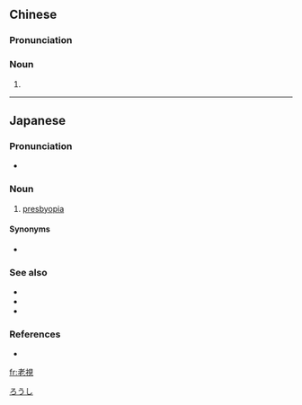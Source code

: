 {{also|老视}}
==Chinese==
{{zh-forms|s=老视}}

===Pronunciation===
{{zh-pron
|m=lǎoshì
|c=lou5 si6
|cat=n
}}

===Noun===
{{zh-noun}}

# {{synonym of|老花|lang=zh}}

----

==Japanese==
{{wikipedia|lang=ja}}
{{ja-kanjitab|ろう|し|yomi=o}}

===Pronunciation===
{{ja-pron|acc=h|y=ko|ろうし}}
* {{homophone|lang=ja|老死|牢死|浪死|sort=ろうし}}

===Noun===
{{ja-noun|ろうし|hhira=らうし}}

# {{lb|ja|pathology|sort=ろうし}} [[presbyopia]]

====Synonyms====
* {{ja-r|老%眼|ろう%がん}}

===See also===
* {{ja-r|近%視|きん%し}}
* {{ja-r|遠%視|えん%し}}
* {{ja-r|乱%視|らん%し}}

===References===
* {{R:Shogakukan}}

[[Category:ja:Eye|ろうし]]
[[fr:老視]]
